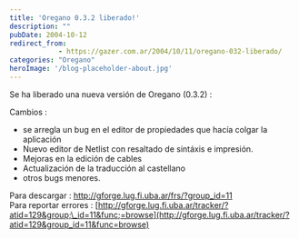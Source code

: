 ```yaml
---
title: 'Oregano 0.3.2 liberado!'
description: ""
pubDate: 2004-10-12
redirect_from: 
            - https://gazer.com.ar/2004/10/11/oregano-032-liberado/
categories: "Oregano"
heroImage: '/blog-placeholder-about.jpg'
---
```

Se ha liberado una nueva versión de Oregano (0.3.2) :

Cambios :

- se arregla un bug en el editor de propiedades que hacía colgar la aplicación
- Nuevo editor de Netlist con resaltado de sintáxis e impresión.
- Mejoras en la edición de cables
- Actualización de la traducción al castellano
- otros bugs menores.

Para descargar : <http://gforge.lug.fi.uba.ar/frs/?group_id=11>  
Para reportar errores : [http://gforge.lug.fi.uba.ar/tracker/?atid=129&group;\_id=11&func;=browse](http://gforge.lug.fi.uba.ar/tracker/?atid=129&group_id=11&func=browse)
